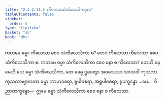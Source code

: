 ```yaml
---
title: "2.3.2.12.5 ကိလေသသံကိလေသိကဒုက"
tableOfContents: false
sidebar:
  order: 5
type: "tipitaka"
basket: "ab"
book: "dhs"
---
```



<DynamicBreadcrumb />

<Division number="1253" book="dhs" e="ch" v="29" p="247">

<Paragraph number="1952" book="dhs">
ကတမေ ဓမ္မာ ကိလေသာ စေဝ သံကိလေသိကာ စ? တေဝ ကိလေသာ ကိလေသာ စေဝ သံကိလေသိကာ စ.
</Paragraph>

</Division>
<Division number="1254" book="dhs" e="ch" v="29" p="247">

<Paragraph number="1953" book="dhs">
ကတမေ ဓမ္မာ သံကိလေသိကာ စေဝ နော စ ကိလေသာ? တေဟိ ဓမ္မေဟိ ယေ ဓမ္မာ သံကိလေသိကာ, တေ ဓမ္မေ ဌပေတွာ အဝသေသာ သာသဝါ ကုသလာကုသလာဗျာကတာ ဓမ္မာ ကာမာဝစရာ, ရူပါဝစရာ, အရူပါဝစရာ; ရူပက္ခန္ဓော …ပေ…  ဝိညာဏက္ခန္ဓော—  ဣမေ ဓမ္မာ သံကိလေသိကာ စေဝ နော စ ကိလေသာ.
</Paragraph>
</Division>